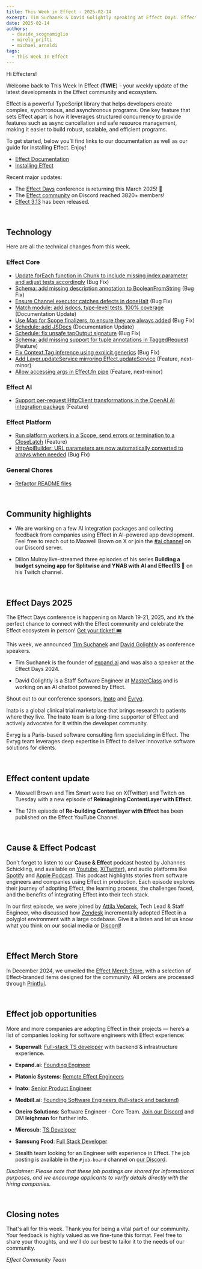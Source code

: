```yaml
---
title: This Week in Effect - 2025-02-14
excerpt: Tim Suchanek & David Golightly speaking at Effect Days. Effect 3.13 has been released!
date: 2025-02-14
authors:
  - davide_scognamiglio
  - mirela_prifti
  - michael_arnaldi
tags:
  - This Week In Effect
---
```



Hi Effecters!

Welcome back to This Week In Effect (**TWIE**) - your weekly update of the latest developments in the Effect community and ecosystem.

Effect is a powerful TypeScript library that helps developers create complex, synchronous, and asynchronous programs. One key feature that sets Effect apart is how it leverages structured concurrency to provide features such as async cancellation and safe resource management, making it easier to build robust, scalable, and efficient programs.

To get started, below you’ll find links to our documentation as well as our guide for installing Effect. Enjoy!

- [Effect Documentation](/docs/getting-started/introduction/)
- [Installing Effect](/docs/getting-started/installation/)

Recent major updates:

- The [Effect Days](https://effect.website/events/effect-days) conference is returning this March 2025! 🎉
- The [Effect community](https://discord.gg/effect-ts) on Discord reached 3820+ members!
- [Effect 3.13](https://effect.website/blog/releases/effect/312) has been released.

&nbsp;
## Technology

Here are all the technical changes from this week.

### Effect Core
- [Update forEach function in Chunk to include missing index parameter and adjust tests accordingly](https://github.com/Effect-TS/effect/pull/4404) (Bug Fix)
- [Schema: add missing description annotation to BooleanFromString](https://github.com/Effect-TS/effect/pull/4426) (Bug Fix)
- [Ensure Channel executor catches defects in doneHalt](https://github.com/Effect-TS/effect/pull/4430) (Bug Fix)
- [Match module: add jsdocs, type-level tests, 100% coverage](https://github.com/Effect-TS/effect/pull/4423) (Documentation Update)
- [Use Map for Scope finalizers, to ensure they are always added](https://github.com/Effect-TS/effect/pull/4432) (Bug Fix)
- [Schedule: add JSDocs](https://github.com/Effect-TS/effect/pull/4438) (Documentation Update)
- [Schedule: fix unsafe tapOutput signature](https://github.com/Effect-TS/effect/pull/4439) (Bug Fix)
- [Schema: add missing support for tuple annotations in TaggedRequest](https://github.com/Effect-TS/effect/pull/4440) (Feature)
- [Fix Context.Tag inference using explicit generics](https://github.com/Effect-TS/effect/pull/4422) (Bug Fix)
- [Add Layer.updateService mirroring Effect.updateService](https://github.com/Effect-TS/effect/pull/4421) (Feature, next-minor)
- [Allow accessing args in Effect.fn pipe](https://github.com/Effect-TS/effect/pull/4417) (Feature, next-minor)


### Effect AI
- [Support per-request HttpClient transformations in the OpenAI AI integration package](https://github.com/Effect-TS/effect/pull/4418) (Feature) 


### Effect Platform
- [Run platform workers in a Scope, send errors or termination to a CloseLatch](https://github.com/Effect-TS/effect/pull/4429) (Feature)
- [HttpApiBuilder: URL parameters are now automatically converted to arrays when needed](https://github.com/Effect-TS/effect/pull/4444) (Bug Fix)


### General Chores
- [Refactor README files](https://github.com/Effect-TS/effect/pull/4427)


&nbsp;
## Community highlights

- We are working on a few AI integration packages and collecting feedback from companies using Effect in AI-powered app development. Feel free to reach out to Maxwell Brown on X or join the [#ai channel](https://discord.com/channels/795981131316985866/1338871274398679130) on our Discord server.
  <Tweet id="1889724497709711452" />

- Dillon Mulroy live-streamed three episodes of his series **Building a budget syncing app for Splitwise and YNAB with AI and EffectTS 🚀** on his Twitch channel.
  <TwitchPlayerNonInteractive video="2377454832" />

&nbsp;
## Effect Days 2025
The Effect Days conference is happening on March 19-21, 2025, and it’s the perfect chance to connect with the Effect community and celebrate the Effect ecosystem in person! [Get your ticket! 🎟️](https://effect.website/events/effect-days)
  <Tweet id="1875510026896597173" />

This week, we announced [Tim Suchanek](https://x.com/TimSuchanek) and [David Golightly](https://github.com/davidgoli) as conference speakers. 

- Tim Suchanek is the founder of [expand.ai](http://expand.ai) and was also a speaker at the Effect Days 2024.
<Tweet id="1888919945024557380" />

- David Golightly is a Staff Software Engineer at [MasterClass](https://www.masterclass.com/) and is working on an AI chatbot powered by Effect.
<Tweet id="1889651720931749968" />


Shout out to our conference sponsors, [Inato](https://inato.com/) and [Evryg](https://www.evryg.com/).

Inato is a global clinical trial marketplace that brings research to patients where they live. The Inato team is a long-time supporter of Effect and actively advocates for it within the developer community.
  <Tweet id="1876251657811726345" />

Evryg is a Paris-based software consulting firm specializing in Effect. The Evryg team leverages deep expertise in Effect to deliver innovative software solutions for clients.
 <Tweet id="1886723228762042590" />

&nbsp;
## Effect content update

- Maxwell Brown and Tim Smart were live on X(Twitter) and Twitch on Tuesday with a new episode of **Reimagining ContentLayer with Effect**.
<Tweet id="1889802071475626058" />

- The 12th episode of **Re-building Contentlayer with Effect** has been published on the Effect YouTube Channel.

  <YouTube
    id="https://www.youtube.com/embed/AwXExx8iHTY?si=OlY3COhslltyOYao"
    title="Re-building Contentlayer with Effect (Part 12)"
  />

&nbsp;
## Cause & Effect Podcast
Don't forget to listen to our **Cause & Effect** podcast hosted by Johannes Schickling, and available on [Youtube](https://www.youtube.com/@effect-ts), [X(Twitter)](https://x.com/EffectTS_/status/1861446144137531585), and audio platforms like [Spotify](https://open.spotify.com/episode/7Bkn7A8EXnoqWWmI0czAdz) and [Apple Podcast](https://podcasts.apple.com/us/podcast/cause-effect/id1781879869). This podcast highlights stories from software engineers and companies using Effect in production. Each episode explores their journey of adopting Effect, the learning process, the challenges faced, and the benefits of integrating Effect into their tech stack.

In our first episode, we were joined by [Attila Večerek](https://x.com/attilavecerek), Tech Lead & Staff Engineer, who discussed how [Zendesk](https://www.zendesk.com) incrementally adopted Effect in a polyglot environment with a large codebase. Give it a listen and let us know what you think on our social media or [Discord](https://discord.gg/effect-ts)!

<YouTube
  id="https://youtu.be/rNAqPHBQFEQ"
  title="Adopting Effect at Zendesk w/ Attila Večerek | Cause & Effect #1"
/>

&nbsp;
## Effect Merch Store
In December 2024, we unveiled the [Effect Merch Store](https://effect.website/merch), with a selection of Effect-branded items designed for the community. All orders are processed through [Printful](https://www.printful.com/).
  <Tweet id="1868605126862385238" />


&nbsp;
## Effect job opportunities

More and more companies are adopting Effect in their projects — here’s a list of companies looking for software engineers with Effect experience:

- **Superwall**: [Full-stack TS developer](https://twitter.com/jakemor/status/1854248980454228411) with backend & infrastructure experience.

- **Expand.ai**: [Founding Engineer](https://www.expand.ai/careers/founding-engineer)

- **Platonic Systems**: [Remote Effect Engineers](https://twitter.com/platonicsystems/status/1861470819861311945)

- **Inato**: [Senior Product Engineer](https://jobs.lever.co/inato/2bbbe759-d4ce-4cc4-8267-8bc998189469)

- **Medbill.ai**: [Founding Software Engineers (full-stack and backend)](https://www.linkedin.com/posts/codingtom_medbill-ai-activity-7260092522708762624-N7TH)

- **Oneiro Solutions**: Software Engineer - Core Team. [Join our Discord](https://discord.com/channels/795981131316985866/796153351372275743) and DM **leighman** for further info.

- **Microsub**: [TS Developer](https://x.com/0xdownshift/status/1880013835878154510)

- **Samsung Food**: [Full Stack Developer](https://whisk.bamboohr.com/careers/110)

- Stealth team looking for an Engineer with experience in Effect. The job posting is available in the `#job-board` channel on [our Discord](https://discord.com/channels/795981131316985866/796153351372275743/1333146824852115518).

*Disclaimer: Please note that these job postings are shared for informational purposes, and we encourage applicants to verify details directly with the hiring companies.*


&nbsp;
## Closing notes

That's all for this week. Thank you for being a vital part of our community. Your feedback is highly valued as we fine-tune this format. Feel free to share your thoughts, and we'll do our best to tailor it to the needs of our community.

_Effect Community Team_
